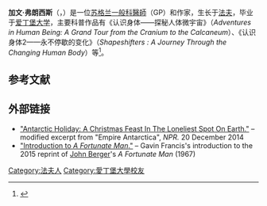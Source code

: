 
'''加文·弗朗西斯'''（{{lang-en|Gavin Francis}}，{{bd|1975年|}}）是一位[[苏格兰|苏格兰]][[一般科醫師|一般科醫師]]（GP）和作家，生长于[[法夫|法夫]]，毕业于[[爱丁堡大学|爱丁堡大学]]，主要科普作品有《认识身体——探秘人体微宇宙》（''Adventures in Human Being: A Grand Tour from the Cranium to the Calcaneum''）、《认识身体2——永不停歇的变化》（''Shapeshifters : A Journey Through the Changing Human Body''）等<ref>{{Cite web |title=Authors: Gavin Francis |url=http://www.birlinn.co.uk/Gavin-Francis/ |work=Birlinn.co.uk |publisher=Birlinn Ltd |accessdate=5 February 2014 |archive-date=2017-10-26 |archive-url=https://web.archive.org/web/20171026220353/https://www.birlinn.co.uk/Gavin-Francis/ |dead-url=no }}</ref>。

== 参考文献 ==
{{reflist|2}}

==外部链接==
*[https://www.npr.org/blogs/thesalt/2014/12/18/371754362/antarctic-holiday-a-christmas-feast-in-the-loneliest-spot-on-earth "Antarctic Holiday: A Christmas Feast In The Loneliest Spot On Earth."] {{Wayback|url=https://www.npr.org/blogs/thesalt/2014/12/18/371754362/antarctic-holiday-a-christmas-feast-in-the-loneliest-spot-on-earth |date=20150502170805 }} – modified excerpt from "Empire Antarctica", ''NPR.'' 20 December 2014
*[http://www.canongate.tv/discover/gavin-francis-introduction/ "Introduction to ''A Fortunate Man''."] {{Wayback|url=http://www.canongate.tv/discover/gavin-francis-introduction/ |date=20150928174337 }} – Gavin Francis's introduction to the 2015 reprint of [[John_Berger|John Berger]]'s ''A Fortunate Man'' (1967)

{{Authority control}}

{{DEFAULTSORT:Francis, Gavin}}

[[Category:法夫人|Category:法夫人]]
[[Category:愛丁堡大學校友|Category:愛丁堡大學校友]]